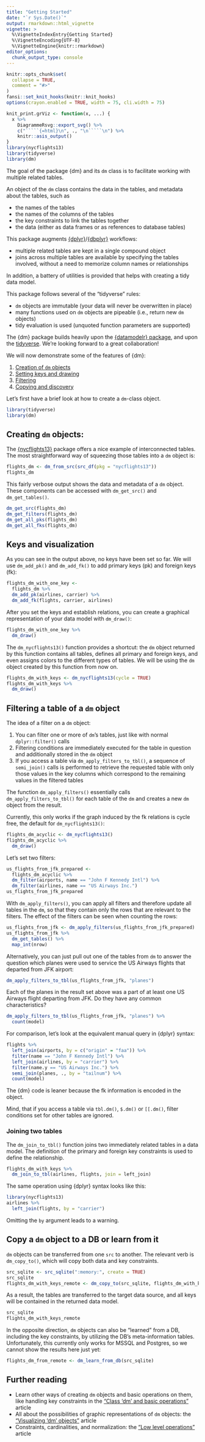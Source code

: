 ```yaml
---
title: "Getting Started"
date: "`r Sys.Date()`"
output: rmarkdown::html_vignette
vignette: >
  %\VignetteIndexEntry{Getting Started}
  %\VignetteEncoding{UTF-8}
  %\VignetteEngine{knitr::rmarkdown}
editor_options: 
  chunk_output_type: console
---
```


```r
knitr::opts_chunk$set(
  collapse = TRUE,
  comment = "#>"
)
fansi::set_knit_hooks(knitr::knit_hooks)
options(crayon.enabled = TRUE, width = 75, cli.width = 75)

knit_print.grViz <- function(x, ...) {
  x %>% 
    DiagrammeRsvg::export_svg() %>% 
    c("`````{=html}\n", ., "\n`````\n") %>% 
    knitr::asis_output()
}
library(nycflights13)
library(tidyverse)
library(dm)
```

The goal of the package {dm} and its `dm` class is to facilitate working with multiple related tables.

An object of the `dm` class contains the data in the tables, and metadata about the tables, such as

- the names of the tables
- the names of the columns of the tables
- the key constraints to link the tables together
- the data (either as data frames or as references to database tables)

This package augments [{dplyr}](https://dplyr.tidyverse.org/)/[{dbplyr}](https://dbplyr.tidyverse.org/) workflows:

- multiple related tables are kept in a single compound object
- joins across multiple tables are available by specifying the tables involved, without a need to memorize column names or relationships

In addition, a battery of utilities is provided that helps with creating a tidy data model.

This package follows several of the "tidyverse" rules:

- `dm` objects are immutable (your data will never be overwritten in place)
- many functions used on `dm` objects are pipeable (i.e., return new `dm` objects)
- tidy evaluation is used (unquoted function parameters are supported)

The {dm} package builds heavily upon the [{datamodelr} package](https://github.com/bergant/datamodelr), and upon the [tidyverse](https://www.tidyverse.org/).
We're looking forward to a great collaboration!

We will now demonstrate some of the features of {dm}:

1. [Creation of `dm` objects](#create)
1. [Setting keys and drawing](#keys)
1. [Filtering](#filter)
1. [Copying and discovery](#copy)

Let's first have a brief look at how to create a `dm`-class object.

```r
library(tidyverse)
library(dm)
```


## Creating `dm` objects: {#create}

The [{nycflights13}](https://github.com/hadley/nycflights13) package offers a nice example of interconnected tables.
The most straightforward way of squeezing those tables into a `dm` object is:

```r
flights_dm <- dm_from_src(src_df(pkg = "nycflights13"))
flights_dm
```

This fairly verbose output shows the data and metadata of a `dm` object.
These components can be accessed with `dm_get_src()` and `dm_get_tables()`.

```r
dm_get_src(flights_dm)
dm_get_filters(flights_dm)
dm_get_all_pks(flights_dm)
dm_get_all_fks(flights_dm)
```


## Keys and visualization {#keys}

As you can see in the output above, no keys have been set so far.
We will use `dm_add_pk()` and `dm_add_fk()` to add primary keys (pk) and foreign keys (fk):

```r
flights_dm_with_one_key <- 
  flights_dm %>% 
  dm_add_pk(airlines, carrier) %>% 
  dm_add_fk(flights, carrier, airlines)
```

After you set the keys and establish relations, you can create a graphical representation of your data model with `dm_draw()`:

```r
flights_dm_with_one_key %>% 
  dm_draw()
```

The `dm_nycflights13()` function provides a shortcut: the `dm` object returned by this function contains all tables, defines all primary and foreign keys, and even assigns colors to the different types of tables.
We will be using the `dm` object created by this function from now on.

```r
flights_dm_with_keys <- dm_nycflights13(cycle = TRUE)
flights_dm_with_keys %>% 
  dm_draw()
```


## Filtering a table of a `dm` object {#filter}

The idea of a filter on a `dm` object:

1. You can filter one or more of `dm`'s tables, just like with normal `dplyr::filter()` calls
1. Filtering conditions are immediately executed for the table in question and additionally stored in the `dm` object
1. If you access a table via `dm_apply_filters_to_tbl()`, a sequence of `semi_join()` calls is performed to retrieve the requested table with only those values in the key columns which correspond to the remaining values in the filtered tables

The function `dm_apply_filters()` essentially calls `dm_apply_filters_to_tbl()` for each table of the `dm` and creates a new `dm` object from the result.

Currently, this only works if the graph induced by the fk relations is cycle free, the default for `dm_nycflights13()`:

```r
flights_dm_acyclic <- dm_nycflights13()
flights_dm_acyclic %>% 
  dm_draw()
```

Let's set two filters:

```r
us_flights_from_jfk_prepared <- 
  flights_dm_acyclic %>%
  dm_filter(airports, name == "John F Kennedy Intl") %>% 
  dm_filter(airlines, name == "US Airways Inc.")
us_flights_from_jfk_prepared
```

With `dm_apply_filters()`, you can apply all filters and therefore update all tables in the `dm`, so that they contain only the rows that are relevant to the filters. 
The effect of the filters can be seen when counting the rows:

```r
us_flights_from_jfk <- dm_apply_filters(us_flights_from_jfk_prepared)
us_flights_from_jfk %>% 
  dm_get_tables() %>% 
  map_int(nrow)
```

Alternatively, you can just pull out one of the tables from `dm` to answer the question which planes were used to service the US Airways flights that departed from JFK airport:

```r
dm_apply_filters_to_tbl(us_flights_from_jfk, "planes")
```

Each of the planes in the result set above was a part of at least one US Airways flight departing from JFK.
Do they have any common characteristics?

```r
dm_apply_filters_to_tbl(us_flights_from_jfk, "planes") %>% 
  count(model)
```

For comparison, let's look at the equivalent manual query in {dplyr} syntax:

```r
flights %>% 
  left_join(airports, by = c("origin" = "faa")) %>% 
  filter(name == "John F Kennedy Intl") %>%
  left_join(airlines, by = "carrier") %>% 
  filter(name.y == "US Airways Inc.") %>%
  semi_join(planes, ., by = "tailnum") %>% 
  count(model)
```

The {dm} code is leaner because the fk information is encoded in the object.

Mind, that if you access a table via `tbl.dm()`, `$.dm()` or `[[.dm()`, filter conditions set for other tables are ignored.

### Joining two tables {#join}

The `dm_join_to_tbl()` function joins two immediately related tables in a data model.
The definition of the primary and foreign key constraints is used to define the relationship.

```r
flights_dm_with_keys %>%
  dm_join_to_tbl(airlines, flights, join = left_join)
```

The same operation using {dplyr} syntax looks like this:

```r
library(nycflights13)
airlines %>% 
  left_join(flights, by = "carrier")
```

Omitting the `by` argument leads to a warning.

## Copy a `dm` object to a DB or learn from it {#copy}

`dm` objects can be transferred from one `src` to another.
The relevant verb is `dm_copy_to()`, which will copy both data and key constraints.

```r
src_sqlite <- src_sqlite(":memory:", create = TRUE)
src_sqlite
flights_dm_with_keys_remote <- dm_copy_to(src_sqlite, flights_dm_with_keys)
```

As a result, the tables are transferred to the target data source, and all keys will be contained in the returned data model.

```r
src_sqlite
flights_dm_with_keys_remote
```

In the opposite direction, `dm` objects can also be "learned" from a DB, including the key constraints, by utilizing the DB's meta-information tables.
Unfortunately, this currently only works for MSSQL and Postgres, so we cannot show the results here just yet:

```r
flights_dm_from_remote <- dm_learn_from_db(src_sqlite)
```

## Further reading

- Learn other ways of creating `dm` objects and basic operations on them, like handling key constraints in the ["Class 'dm' and basic operations"](https://krlmlr.github.io/dm/articles/dm-class-and-basic-operations.html) article
- All about the possibilities of graphic representations of `dm` objects: the ["Visualizing 'dm' objects"](https://krlmlr.github.io/dm/articles/dm-visualization.html) article
- Constraints, cardinalities, and normalization: the ["Low level operations"](https://krlmlr.github.io/dm/articles/dm-low-level.html) article
